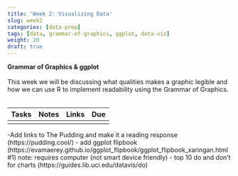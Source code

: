 ```yaml
---
title: 'Week 2: Visualizing Data'
slug: week2
categories: [data-prep]
tags: [data, grammar-of-graphics, ggplot, data-viz]
weight: 20
draft: true
---
```




**Grammar of Graphics & ggplot**\
\
This week we will be discussing what qualities makes a graphic legible and how we can use R to implement readability using the Grammar of Graphics.\
\

| Tasks | Notes | Links | Due |
| -------- | ------------- | ------ | ---- |
| | | | |

-Add links to The Pudding and make it a reading response (https://pudding.cool/)
- add ggplot flipbook (https://evamaerey.github.io/ggplot_flipbook/ggplot_flipbook_xaringan.html#1) note: requires computer (not smart device friendly)
- top 10 do and don't for charts (https://guides.lib.uci.edu/datavis/do)